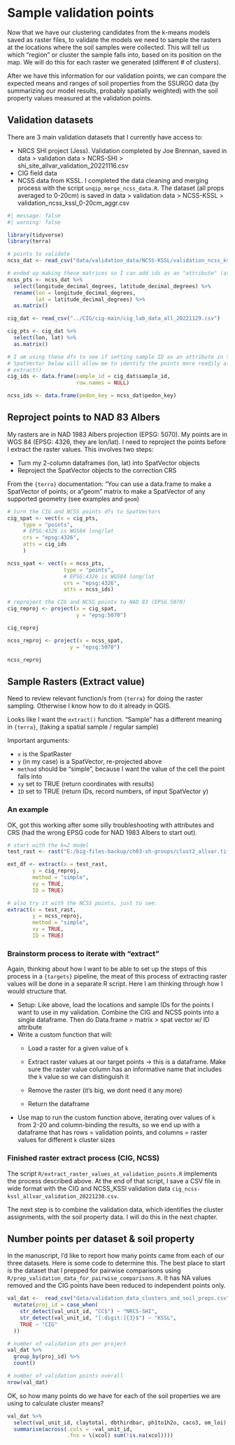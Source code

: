 # Sample validation points

Now that we have our clustering candidates from the k-means models saved as raster files, to validate the models we need to sample the rasters at the locations where the soil samples were collected.
This will tell us which "region" or cluster the sample falls into, based on its position on the map.
We will do this for each raster we generated (different \# of clusters).

After we have this information for our validation points, we can compare the expected means and ranges of soil properties from the SSURGO data (by summarizing our model results, probably spatially weighted) with the soil property values measured at the validation points.

## Validation datasets

There are 3 main validation datasets that I currently have access to:

-   NRCS SHI project (Jess). Validation completed by Joe Brennan, saved in data \> validation data \> NCRS-SHI \> shi_site_allvar_validation_20221116.csv
-   CIG field data
-   NCSS data from KSSL. I completed the data cleaning and merging process with the script `unqip_merge_ncss_data.R`. The dataset (all props averaged to 0-20cm) is saved in data \> validation data \> NCSS-KSSL \> validation_ncss_kssl_0-20cm_aggr.csv

```r
#| message: false
#| warning: false

library(tidyverse)
library(terra)

# points to validate
ncss_dat <- read_csv("data/validation_data/NCSS-KSSL/validation_ncss_kssl_0-20cm_aggr.csv")

# ended up making these matrices so I can add ids as an "attribute" (atts) in the vect function 
ncss_pts <- ncss_dat %>% 
  select(longitude_decimal_degrees, latitude_decimal_degrees) %>% 
  rename(lon = longitude_decimal_degrees,
         lat = latitude_decimal_degrees) %>% 
  as.matrix()

cig_dat <- read_csv("../CIG/cig-main/cig_lab_data_all_20221129.csv")

cig_pts <- cig_dat %>% 
  select(lon, lat) %>% 
  as.matrix()

# I am using these dfs to see if setting sample ID as an attribute in the
# SpatVector below will allow me to identify the points more readily after
# extract()
cig_ids <- data.frame(sample_id = cig_dat$sample_id,
                      row.names = NULL)

ncss_ids <- data.frame(pedon_key = ncss_dat$pedon_key)
```

## Reproject points to NAD 83 Albers

My rasters are in NAD 1983 Albers projection (EPSG: 5070).
My points are in WGS 84 (EPSG: 4326, they are lon/lat).
I need to reproject the points before I extract the raster values.
This involves two steps:

-   Turn my 2-column dataframes (lon, lat) into SpatVector objects
-   Reproject the SpatVector objects to the correction CRS

From the `{terra}` documentation: "You can use a data.frame to make a SpatVector of points; or a"geom" matrix to make a SpatVector of any supported geometry (see examples and `geom`)

```r

# turn the CIG and NCSS points dfs to SpatVectors
cig_spat <- vect(x = cig_pts,
     type = "points",
     # EPSG:4326 is WGS84 long/lat
     crs = "epsg:4326",
     atts = cig_ids
     )

ncss_spat <- vect(x = ncss_pts,
                  type = "points",
                  # EPSG:4326 is WGS84 long/lat
                  crs = "epsg:4326",
                  atts = ncss_ids)

# reproject the CIG and NCSS points to NAD 83 (EPSG 5070)
cig_reproj <- project(x = cig_spat,
                      y = "epsg:5070")

cig_reproj

ncss_reproj <- project(x = ncss_spat,
                    y = "epsg:5070")

ncss_reproj


```

## Sample Rasters (Extract value)

Need to review relevant function/s from `{terra}` for doing the raster sampling.
Otherwise I know how to do it already in QGIS.

Looks like I want the `extract()` function.
"Sample" has a different meaning in `{terra}`, (taking a spatial sample / regular sample)

Important arguments:

-   `x` is the SpatRaster
-   `y` (in my case) is a SpatVector, re-projected above
-   `method` should be "simple", because I want the value of the cell the point falls into
-   `xy` set to TRUE (return coordinates with results)
-   `ID` set to TRUE (return IDs, record numbers, of input SpatVector y)

### An example

OK, got this working after some silly troubleshooting with attributes and CRS (had the wrong EPSG code for NAD 1983 Albers to start out).

```r
# start with the k=2 model
test_rast <- rast("E:/big-files-backup/ch03-sh-groups/clust2_allvar.tif")

ext_df <- extract(x = test_rast,
        y = cig_reproj,
        method = "simple",
        xy = TRUE,
        ID = TRUE)  

# also try it with the NCSS points, just to see:
extract(x = test_rast,
        y = ncss_reproj,
        method = "simple", 
        xy = TRUE,
        ID = TRUE)

```

### Brainstorm process to iterate with "extract"

Again, thinking about how I want to be able to set up the steps of this process in a `{targets}` pipeline, the meat of this process of extracting raster values will be done in a separate R script.
Here I am thinking through how I would structure that.

-   Setup: Like above, load the locations and sample IDs for the points I want to use in my validation. Combine the CIG and NCSS points into a single dataframe. Then do Data.frame \> matrix \> spat vector w/ ID attribute
-   Write a custom function that will:
    -   Load a raster for a given value of `k`

    -   Extract raster values at our target points -\> this is a dataframe.
        Make sure the raster value column has an informative name that includes the `k` value so we can distinguish it

    -   Remove the raster (it's big, we dont need it any more)

    -   Return the dataframe
-   Use map to run the custom function above, iterating over values of `k` from 2-20 and column-binding the results, so we end up with a dataframe that has rows = validation points, and columns = raster values for different `k` cluster sizes

### Finished raster extract process (CIG, NCSS)

The script `R/extract_raster_values_at_validation_points.R` implements the process described above.
At the end of that script, I save a CSV file in wide format with the CIG and NCSS_KSSl validation data `cig_ncss-kssl_allvar_validation_20221230.csv`.

The next step is to combine the validation data, which identifies the cluster assignments, with the soil property data.
I will do this in the next chapter.

## Number points per dataset & soil property

In the manuscript, I'd like to report how many points came from each of our three datasets.
Here is some code to determine this.
The best place to start is the dataset that I prepped for pairwise comparisons using `R/prep_validation_data_for_pairwise_comparisons.R`.
It has NA values removed and the CIG points have been reduced to independent points only.

```r

val_dat <-  read_csv("data/validation_data_clusters_and_soil_props.csv") %>% 
  mutate(proj_id = case_when(
    str_detect(val_unit_id, "CC$") ~ "NRCS-SHI",
    str_detect(val_unit_id, "[:digit:]{3}$") ~ "KSSL",
    TRUE ~ "CIG"
  ))

# number of validation pts per project
val_dat %>% 
  group_by(proj_id) %>% 
  count()

# number of validation points overall
nrow(val_dat)
```

OK, so how many points do we have for each of the soil properties we are using to calculate cluster means?

```r

val_dat %>% 
  select(val_unit_id, claytotal, dbthirdbar, ph1to1h2o, caco3, om_loi) %>% 
  summarise(across(.cols = -val_unit_id,
                   .fns = \(xcol) sum(!is.na(xcol))))

```
